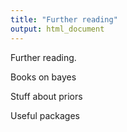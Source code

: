 ```yaml
---
title: "Further reading"
output: html_document
---
```


Further reading.


Books on bayes

Stuff about priors

Useful packages